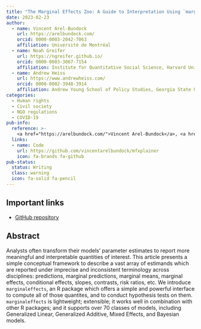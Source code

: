 ```yaml
---
title: "The Marginal Effects Zoo: A Guide to Interpretation Using `marginaleffects` for R"
date: 2023-02-23
author:
  - name: Vincent Arel-Bundock
    url: https://arelbundock.com/
    orcid: 0000-0003-2042-7063
    affiliation: Université de Montréal
  - name: Noah Greifer
    url: https://ngreifer.github.io/
    orcid: 0000-0003-3067-7154
    affiliation: Institute for Quantitative Social Science, Harvard University
  - name: Andrew Heiss
    url: https://www.andrewheiss.com/
    orcid: 0000-0002-3948-3914
    affiliation: Andrew Young School of Policy Studies, Georgia State University
categories:
  - Human rights
  - Civil society
  - NGO regulations
  - COVID-19
pub-info:
  reference: >-
    <a href="https://arelbundock.com/">Vincent Arel-Bundock</a>, <a href="https://ngreifer.github.io/">Noah Greifer</a>, and <strong>Andrew Heiss</strong>, “The Marginal Effects Zoo: A Guide to Interpretation Using <code>marginaleffects</code> for R”
  links:
  - name: Code
    url: https://github.com/vincentarelbundock/mfxplainer
    icon: fa-brands fa-github
pub-status: 
  status: Writing
  class: warning
  icon: fa-solid fa-pencil
---
```


## Important links

- [GitHub repository](https://github.com/vincentarelbundock/mfxplainer)


## Abstract

Analysts often transform their models' parameter estimates to report more meaningful and interpretable quantities of interest. This article presents a simple conceptual framework to describe a vast array of estimands which are reported under imprecise and inconsistent terminology across disciplines: predictions, marginal predictions, marginal means, marginal effects, conditional effects, slopes, contrasts, risk ratios, etc. We introduce `marginaleffects`, an R package which offers a simple and powerful interface to compute all of those quantites, and to conduct hypothesis tests on them. `marginaleffects` is lightweight; extensible; it works well in combination with other R packages; and it supports over 70 classes of models, including Generalized Linear, Generalized Additive, Mixed Effects, and Bayesian models.
